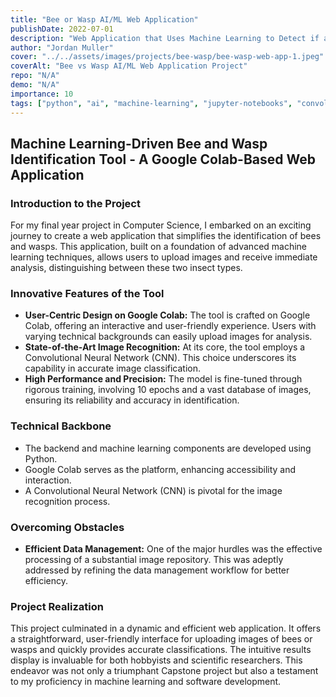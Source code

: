 ```yaml
---
title: "Bee or Wasp AI/ML Web Application"
publishDate: 2022-07-01
description: "Web Application that Uses Machine Learning to Detect if a User Input Image is of a Bee or a Wasp"
author: "Jordan Muller"
cover: "../../assets/images/projects/bee-wasp/bee-wasp-web-app-1.jpeg"
coverAlt: "Bee vs Wasp AI/ML Web Application Project"
repo: "N/A"
demo: "N/A"
importance: 10
tags: ["python", "ai", "machine-learning", "jupyter-notebooks", "convolutional-neural-networks"]
---
```


## Machine Learning-Driven Bee and Wasp Identification Tool - A Google Colab-Based Web Application

### Introduction to the Project

For my final year project in Computer Science, I embarked on an exciting journey to create a web application that simplifies the identification of bees and wasps. This application, built on a foundation of advanced machine learning techniques, allows users to upload images and receive immediate analysis, distinguishing between these two insect types.

### Innovative Features of the Tool

- **User-Centric Design on Google Colab:** The tool is crafted on Google Colab, offering an interactive and user-friendly experience. Users with varying technical backgrounds can easily upload images for analysis.
- **State-of-the-Art Image Recognition:** At its core, the tool employs a Convolutional Neural Network (CNN). This choice underscores its capability in accurate image classification.
- **High Performance and Precision:** The model is fine-tuned through rigorous training, involving 10 epochs and a vast database of images, ensuring its reliability and accuracy in identification.

### Technical Backbone

- The backend and machine learning components are developed using Python.
- Google Colab serves as the platform, enhancing accessibility and interaction.
- A Convolutional Neural Network (CNN) is pivotal for the image recognition process.

### Overcoming Obstacles

- **Efficient Data Management:** One of the major hurdles was the effective processing of a substantial image repository. This was adeptly addressed by refining the data management workflow for better efficiency.

### Project Realization

This project culminated in a dynamic and efficient web application. It offers a straightforward, user-friendly interface for uploading images of bees or wasps and quickly provides accurate classifications. The intuitive results display is invaluable for both hobbyists and scientific researchers. This endeavor was not only a triumphant Capstone project but also a testament to my proficiency in machine learning and software development.

